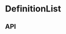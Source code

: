 
<Meta title="Components/DefinitionList" component={DefinitionList} />

# DefinitionList

<Preview>
  <Story name="Base component">
    <DefinitionList
      hasBottomBorder={knobs.boolean('hasBottomBorder', false, 'Presentation')}
      isVisible={knobs.boolean('isActive', true, 'Presentation')}
      items={knobs.object(
        'items',
        DefinitionListFixture.items,
        'items',
        'Copy',
      )}
      theme={knobs.select('theme', ['dark', 'light'], 'dark', 'Presentation')}
    />
  </Story>
</Preview>

## API

<Props of={DefinitionList} />

